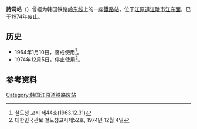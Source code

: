 {{朝鮮半島車站資訊
|公司色 = black
|文字色 = 
|站名 = 詩洞站
|圖片 = 
|pxl = 
|圖片說明 =
|前一站 = [[安仁站|安仁]]
|前一站距離 = 
|後一站距離 = 
|後一站 = [[江陵站|江陵]]
|所屬路線 = [[岭东线|岭东线]]
|距離 = 
|起點站 = [[荣州站|荣州]]
|諺文 = 시동역
|朝鮮漢字 = 詩洞驛
|文觀部式 = Sidong yeok
|馬-賴式 =
|副站名 = 
|車站編號 = 
|停站路線數 = 
|所屬公司 = [[大韩民国铁道厅|大韩民国铁道厅]]
|所在地 =[[江原道_(韩国)|江原道]][[江陵市|江陵市]][[江东面|江东面]]
|車站構造 = 地面车站
|月台配置 = 
|啟用年月日 =1964年1月10日
|廢站年月日 =1974年12月5日
|上下車人次 = 
|統計年度 = 
|轉車 = 
|備註 = 
|全寬備註 = 
}}

'''詩洞站'''（{{kor|諺=시동역|漢=詩洞驛|羅=Sidong yeok|f=y}}）曾經为韩国铁路[[岭东线|岭东线]]上的一座[[鐵路站|鐵路站]]，位于[[江原道_(韩国)|江原道]][[江陵市|江陵市]][[江东面|江东面]]，已于1974年废止。

== 历史 ==
*1964年1月10日，落成使用<ref>철도청 고시 제44호(1963.12.31)</ref>。
*1974年12月5日，停止使用<ref>대한민국관보 철도청고시제52호, 1974년 12월 4일</ref>。

== 参考资料 ==
{{reflist}}

{{岭东线}}

[[Category:韩国江原道铁路废站|Category:韩国江原道铁路废站]]
